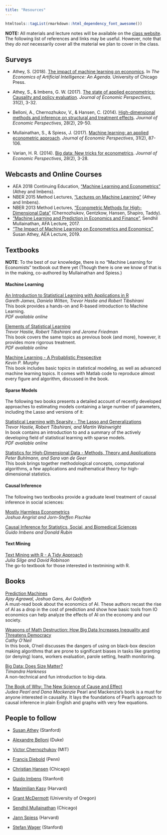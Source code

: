 ```yaml
---
title: "Resources"
---
```


```r
htmltools::tagList(rmarkdown::html_dependency_font_awesome())
```

__NOTE:__ All materials and lecture notes will be available on the [class website](https://huji-ml4econ.github.io/course-spring2019/lectures.html). The following list of references and links may be useful. However, note that they _do not_ necessarily cover all the material we plan to cover in the class.

## Surveys

* Athey, S. (2018). [The impact of machine learning on economics](https://www.nber.org/chapters/c14009.pdf). In _The Economics of Artificial Intelligence: An Agenda_. University of Chicago Press.  

* Athey, S., & Imbens, G. W. (2017). [The state of applied econometrics: Causality and policy evaluation](https://www.aeaweb.org/articles?id=10.1257/jep.31.2.3). _Journal of Economic Perspectives_, 31(2), 3-32.  

* Belloni, A., Chernozhukov, V., & Hansen, C. (2014). [High-dimensional methods and inference on structural and treatment effects](https://www.aeaweb.org/articles?id=10.1257/jep.28.2.29). _Journal of Economic Perspectives_, 28(2), 29-50.  

* Mullainathan, S., & Spiess, J. (2017). [Machine learning: an applied econometric approach](https://www.aeaweb.org/articles?id=10.1257/jep.31.2.87). _Journal of Economic Perspectives_, 31(2), 87-106.  

* Varian, H. R. (2014). [Big data: New tricks for econometrics](https://www.aeaweb.org/articles?id=10.1257/jep.28.2.3). _Journal of Economic Perspectives_, 28(2), 3-28.  


## Webcasts and Online Courses

+ AEA 2018 Continuing Education, ["Machine Learning and Econometrics"](https://www.aeaweb.org/conference/cont-ed/2018-webcasts) (Athey and
Imbens).  
+ NBER 2015 Method Lectures, ["Lectures on Machine Learning"](https://www.nber.org/econometrics_minicourse_2015/) (Athey and Imbens).  
+ NBER 2013 Method Lectures, ["Econometric Methods for High-Dimensional Data"](https://www.nber.org/econometrics_minicourse_2013/) (Chernozhukov, Gentzkow, Hansen, Shapiro, Taddy).  
+ ["Machine Learning and Prediction in Economics and Finance"](https://www.youtube.com/watch?v=xl3yQBhI6vY), Sendhil Mullainathan, AFA
Lecture, 2017.  
+ ["The Impact of Machine Learning on Econometrics and Economics" ](https://www.aeaweb.org/webcasts/2019/aea-afa-joint-luncheon-impact-of-machine-learning), Susan Athey, AEA Lecture, 2019.


## Textbooks

__NOTE__: To the best of our knowledge, there is no "Machine Learning for Economists" textbook out there yet (Though there is one we know of that is in the making, co-authored by Mullainathan and Spiess.)

#### __Machine Learning__

[An Introduction to Statistical Learning with Applications in R](http://www-bcf.usc.edu/~gareth/ISL) <br>
*Gareth James, Daniela Witten, Trevor Hastie and Robert Tibshirani* <br>
This book provides a hands-on and R-based introduction to Machine Learning. <br/>
_PDF available online_

[Elements of Statistical Learning](http://statweb.stanford.edu/~tibs/ElemStatLearn) <br>
*Trevor Hastie, Robert Tibshirani and Jerome Friedman* <br/>
This book covers the same topics as previous book (and more), however, it provides more rigorous treatment. <br>
_PDF available online_

[Machine Learning - A Probablistic Prespective](https://www.cs.ubc.ca/~murphyk/MLbook/)  
*Kevin P. Murphy*  
This book includes basic topics in statistical modeling, as well as advanced machine learning topics.  It comes with Matlab code to reproduce almost every figure and algorithm, discussed in the book.

#### __Sparse Models__

The following two books presents a detailed account of recently developed approaches to estimating models containing a large number of parameters, including the Lasso and versions of it: 

[Statistical Learning with Sparsity - The Lasso and Generalizations](https://web.stanford.edu/~hastie/StatLearnSparsity/)  
*Trevor Hastie, Robert Tibshirani, and Martin Wainwright*  
In book contains an introduction to and a summary of the actively developing field of statistical learning with sparse models.  
_PDF available online_

[Statistics for High-Dimensional Data - Methods, Theory and Applications](https://www.springer.com/gp/book/9783642201912)   
*Peter Buhlmann, and Sara van de Geer*  
This book brings together methodological concepts, computational algorithms, a
few applications and mathematical theory for high-dimensional statistics.  


#### __Causal Inference__

The following two textbooks provide a graduate level treatment of causal inference in social sciences:

[Mostly Harmless Econometrics](http://www.mostlyharmlesseconometrics.com/) <br/>
*Joshua Angrist and Jorn-Steffen Pischke*

[Causal Inference for Statistics, Social, and Biomedical Sciences](https://doi.org/10.1017/CBO9781139025751) <br/>
*Guido Imbens and Donald Rubin*


#### __Text Mining__

[Text Mining with R - A Tidy Approach](https://www.tidytextmining.com/)  
_Julia Silge and David Robinson_  
The go-to textbook for those interested in textmining with R.


## Books

[Prediction Machines](https://www.amazon.com/Prediction-Machines-Economics-Artificial-Intelligence/dp/1633695670)  
_Ajay Agrawal, Joshua Gans, Avi Goldfarb_  
A must-read book about the economics of AI. These authors recast the rise of AI as a drop in the cost of prediction and show how basic tools from IO economics can help analyze the effects of AI on the economy and our society. 


[Weapons of Math Destruction: How Big Data Increases Inequality and Threatens Democracy](https://www.amazon.com/Weapons-Math-Destruction-Increases-Inequality/dp/0553418815)  
_Cathy O'Neil_  
In this book, O'neil discusses the dangers of using on black-box descion making algorithms that are prone to significant biases in tasks like granting (or denying) loans, workers evaluation, parole setting, health monitoring.    

[Big Data: Does Size Matter?](https://www.amazon.com/Big-Data-Matter-Bloomsbury-Sigma-ebook/dp/B01AS2XZ2Y/ref=sr_1_1?s=books&ie=UTF8&qid=1548319043&sr=1-1&keywords=big+data+does+size+matter)  
_Timandra Harkness_  
A non-technical and fun introduction to big-data.


[The Book of Why: The New Science of Cause and Effect](https://www.amazon.com/Book-Why-Science-Cause-Effect/dp/046509760X)  
_Judea Pearl and Dana Mackenzie_
Pearl and Mackenzie's book is a must for anyone interested in causality. It lays the foundations of Pearl's approach to causal inference in plain English and graphs with very few equations.



## People to follow

* [Susan Athey](https://www.gsb.stanford.edu/faculty-research/faculty/susan-athey) (Stanford) [<i class="fa fa-twitter-square"></i> ](https://twitter.com/susan_athey)  

* [Alexandre Belloni](https://faculty.fuqua.duke.edu/~abn5/belloni-index.html) (Duke)  

* [Victor Chernozhukov](http://www.mit.edu/~vchern/) (MIT)  

* [Francis Diebold](https://www.sas.upenn.edu/~fdiebold/) (Penn) [<i class="fa fa-twitter-square"></i> ](https://twitter.com/FrancisDiebold)  

* [Christian Hansen](https://voices.uchicago.edu/christianhansen/) (Chicago)  

* [Guido Imbens](https://www.gsb.stanford.edu/faculty-research/faculty/guido-w-imbens) (Stanford)  

* [Maximilian Kasy](https://maxkasy.github.io/home/) (Harvard) [<i class="fa fa-twitter-square"></i> ](https://twitter.com/maxkasy)  

* [Grant McDermott](http://grantmcdermott.com/) (University of Oregon) [<i class="fa fa-twitter-square"></i> ](https://twitter.com/grant_mcdermott)  

* [Sendhil Mullainathan](https://www.chicagobooth.edu/faculty/directory/m/sendhil-mullainathan)   (Chicago) [<i class="fa fa-twitter-square"></i> ](https://twitter.com/m_sendhil)  

* [Jann Spiess](https://scholar.harvard.edu/spiess) (Harvard) [<i class="fa fa-twitter-square"></i> ](https://twitter.com/jannspiess)   

* [Stefan Wager](https://web.stanford.edu/~swager/index.html) (Stanford)  






